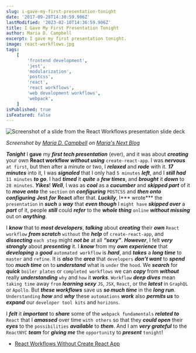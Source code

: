 ```yaml
---
slug: i-gave-my-first-presentation-tonight
date: '2017-09-28T14:30:59.906Z'
lastModified: '2023-02-10T14:36:59.906Z'
title: I Gave My First Presentation Tonight
author: Maria D. Campbell
excerpt: I gave my first presentation tonight.
image: react-workflows.jpg
tags:
    [
        'frontend development',
        'jest',
        'modularization',
        'postcss',
        'react',
        'react workflows',
        'web development workflows',
        'webpack',
    ]
isPublished: true
isFeatured: false
---
```


![Screenshot of a slide from the React Workflows presentation slide deck](react-workflows.jpg)

_Screenshot by
[Maria D. Campbell](https://www.interglobalmedianetwork.com/about) on
[Maria's Next Blog](/images/posts/a-new-react-workflow-with-react-166-and-webpack-4/react-workflows.jpg)_

***Tonight*** I **gave** my **_first tech presentation_** (ever), and it was about ***creating*** your own **React workflow** **_without using_** `create-react-app`. I was ***nervous*** `at first`, but then after a minute or two, I
***relaxed*** and ***rode*** with it. ***17 minutes*** into it, I was ***signaled*** that I only had `5 minutes` ***left***, and I ***still had*** `11 minutes` ***to go***. I had ***timed*** it ***quite*** a ***few times***, and ***brought*** it ***down*** to `28 minutes`. ***Yikes***! ***Well***, I was as ***cool*** as a
***cucumber*** and ***skipped part*** of it to ***move onto*** the `section` on ***configuring*** `POSTCSS` and ***then onto*** **_configuring_** **Jest** **_for_** **React** after
that. ***Luckily***, I*** wrote*** the `presentation` in ***such*** a ***way*** that ***even though*** I `might have` ***skipped over*** a ***part*** of it, people ***still*** could ***refer*** to the ***whole thing*** `online` ***without missing*** out on ***anything***.

I ***know*** that to ***most developers***, ***talking*** about ***creating*** their **_own_** `React workflow` **_from scratch_** `without` the ***help*** of `create-react-app`, and
**_dissecting_** `each step` might ***not be*** at all **_“sexy”_**. ***However***, I felt ***very strongly*** about ***presenting*** it. I ***know*** from my ***own experience*** that ***developing*** a ***good*** `automated workflow` is ***hard***, and ***takes*** a ***long time*** to `master` and `refine`. It is ***also*** the ***area*** that `developers` ***don’t want*** to ***spend*** too ***much time*** on to
***understand*** what is `under` the `hood`. We ***search*** for **_quick_** `boiler plates` or `completed workflows` we can ***copy*** from ***without*** really ***understanding*** `why`
and `how` it ***works***. `Workflow` **_deep dives_** mean `taking time` away `from` **_learning sexy_** `JS`, `JSX`, `React`, or the **_latest_** in `GraphQL` or `Apollo`. But ***these workflows*** save us **_so much time_** in the ***long run***. `Understanding` **_how_** and **_why_** these `automations` **_work_** also ***permits us*** to **_expand_** our `developer tool kits` and `horizons`.

I ***felt*** it ***important*** to ***share*** some of the `webpack fundamentals` **_related to_** `React` that I ***amassed*** over time `with others` so that they ***could open*** their ***eyes*** to the `possibilities` ***available*** to ***them***. And I am ***very grateful*** to the
`ReactNYC` **_team_** for ***giving me*** the `opportunit`y to ***present*** `tonight`!

- [React Workflows Without Create React App](https://interglobalmedia.github.io/react-workflow-presentation/#/)
